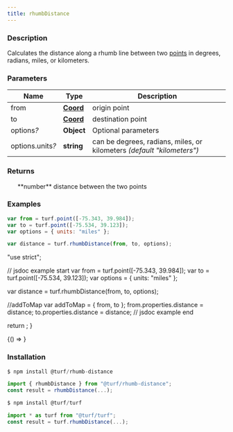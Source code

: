 ```yaml
---
title: rhumbDistance
---
```



### Description

Calculates the distance along a rhumb line between two [points](https://tools.ietf.org/html/rfc7946#section-3.1.2) in degrees, radians,
miles, or kilometers.

### Parameters

| Name                  | Type                                                           | Description                                                            |
| --------------------- | -------------------------------------------------------------- | ---------------------------------------------------------------------- |
| from                  | **[Coord](https://tools.ietf.org/html/rfc7946#section-3.1.1)** | origin point                                                           |
| to                    | **[Coord](https://tools.ietf.org/html/rfc7946#section-3.1.1)** | destination point                                                      |
| options<i>?</i>       | **Object**                                                     | Optional parameters                                                    |
| options.units<i>?</i> | **string**                                                     | can be degrees, radians, miles, or kilometers _(default "kilometers")_ |

### Returns

<ul>
  **number** distance between the two points

</ul>

### Examples

```javascript
var from = turf.point([-75.343, 39.984]);
var to = turf.point([-75.534, 39.123]);
var options = { units: "miles" };

var distance = turf.rhumbDistance(from, to, options);
```

  "use strict";

  // jsdoc example start
  var from = turf.point([-75.343, 39.984]);
  var to = turf.point([-75.534, 39.123]);
  var options = { units: "miles" };

  var distance = turf.rhumbDistance(from, to, options);

  //addToMap
  var addToMap = { from, to };
  from.properties.distance = distance;
  to.properties.distance = distance;
  // jsdoc example end

  return <ExampleMap addToMap={addToMap} />;
}

<BrowserOnly>{() => <Map0 />}</BrowserOnly>

### Installation

```javascript
$ npm install @turf/rhumb-distance

import { rhumbDistance } from "@turf/rhumb-distance";
const result = rhumbDistance(...);
```

```javascript
$ npm install @turf/turf

import * as turf from "@turf/turf";
const result = turf.rhumbDistance(...);
```
